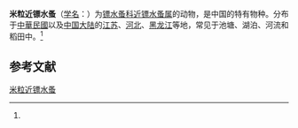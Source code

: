 {{Speciesbox
| name = 米粒近镖水蚤
| status = 
| status_system = 
| image = 
| genus = Tropodiaptomus
| species = oryzanus
| authority = (Kiefer, 1937)<ref name='id12437'>{{cite web| url =http://www.bioinfo.cn/db05/BjdwSpecies.php?action=view&id=12437| title =米粒近镖水蚤| work =《中国动物物种编目数据库》| publisher =中国科学院微生物研究所| author =中国科学院动物研究所| accessdate =2009-04-28| deadurl =yes| archiveurl =https://web.archive.org/web/20160305034311/http://www.bioinfo.cn/db05/BjdwSpecies.php?action=view&id=12437| archivedate =2016-03-05}}</ref>
}}

'''米粒近镖水蚤'''（[[学名|学名]]：{{lang|la|''Tropodiaptomus oryzanus''}}）为[[镖水蚤科|镖水蚤科]][[近镖水蚤属|近镖水蚤属]]的动物，是中国的特有物种。分布于[[中華民國|中華民國]]以及[[中国大陆|中国大陆]]的[[江苏|江苏]]、[[河北|河北]]、[[黑龙江|黑龙江]]等地，常见于池塘、湖泊、河流和稻田中。<ref name='id12437'/>

== 参考文献 ==
{{reflist}}

{{Wikispecies|Tropodiaptomus oryzanus}}
{{Taxonbar|from=Q14508354}}

[[Category:近镖水蚤属|米粒近镖水蚤]]


{{节肢动物小作品}}